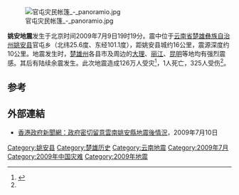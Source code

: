 {{noteTA |G1=Earthquake }}
{{Expand |time=2009-07-13T00:28:12+00:00 }}<!-- 本调用由 {{subst:Expand/auto}} 自动产生。 -->
{{Infobox earthquake
| 標題=2009年云南省姚安地震
| 日期=2009年7月9日
| 地圖=2009_Yunnan_earthquake_location.png
| 規模=6.0级
| 深度=10公里
| 震央={{coord|25.60|N|101.10|E}}
| 受影響地區={{flagicon|PRC}} [[中華人民共和國|中華人民共和國]]
| casualties = 1人死亡，325人受傷<ref name="chinadaily">{{cite news | title = 1 killed, 325 injured in Yunnan quake | publisher = China Daily | date = 2009-07-10 | url = http://www.chinadaily.com.cn/china/2009-07/10/content_8404887.htm | accessdate = 2009-07-10 | archive-date = 2020-04-11 | archive-url = https://web.archive.org/web/20200411143007/http://www.chinadaily.com.cn/china/2009-07/10/content_8404887.htm | dead-url = no }}</ref>
}}
[[File:官屯灾民帐篷_-_panoramio.jpg|thumb]]

'''姚安地震'''发生于北京时间2009年7月9日19时19分。震中位于[[云南省|云南省]][[楚雄彝族自治州|楚雄彝族自治州]][[姚安县|姚安县]]官屯乡（北纬25.6度、东经101.1度），距姚安县城约16公里，震源深度约10公里。地震发生时，[[楚雄州|楚雄州]]各县市及周边的[[大理|大理]]、[[丽江|丽江]]、[[昆明|昆明]]等地均有强烈震感。其后有陆续余震发生。此次地震造成126万人受灾<ref name=ifeng>{{Cite web |url=http://news.ifeng.com/mainland/special/yunnanfashengdizhen/news/200907/0710_7280_1244094.shtml |title=云南姚安地震导致126万人受灾 中国迅速展开救灾 |accessdate=2009-07-12 |archive-date=2020-06-01 |archive-url=https://web.archive.org/web/20200601041332/http://news.ifeng.com/mainland/special/yunnanfashengdizhen/news/200907/0710_7280_1244094.shtml |dead-url=no }}</ref>，1人死亡，325人受伤<ref name="chinadaily"/>。

== 参考 ==
{{Reflist}}

== 外部連結 ==
* [http://www.info.gov.hk/gia/general/200907/10/P200907100264.htm 香港政府新聞網：政府密切留意雲南姚安縣地震後情況]{{Wayback|url=http://www.info.gov.hk/gia/general/200907/10/P200907100264.htm |date=20190902101816 }}，2009年7月10日

{{中国地震}}
{{2009年地震}}
{{云南地理|地质}}

[[Category:姚安县|Category:姚安县]]
[[Category:楚雄历史|Category:楚雄历史]]
[[Category:云南地震|Category:云南地震]]
[[Category:2009年7月|Category:2009年7月]]
[[Category:2009年中国灾难|Category:2009年中国灾难]]
[[Category:2009年地震|Category:2009年地震]]